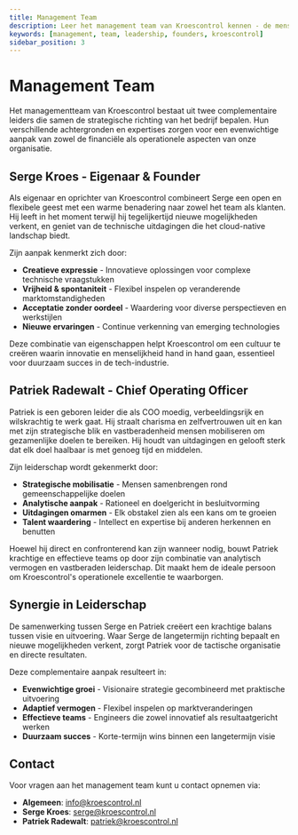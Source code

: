 ```yaml
---
title: Management Team
description: Leer het management team van Kroescontrol kennen - de mensen achter onze visie en strategie
keywords: [management, team, leadership, founders, kroescontrol]
sidebar_position: 3
---
```


# Management Team

Het managementteam van Kroescontrol bestaat uit twee complementaire leiders die samen de strategische richting van het bedrijf bepalen. Hun verschillende achtergronden en expertises zorgen voor een evenwichtige aanpak van zowel de financiële als operationele aspecten van onze organisatie.

## Serge Kroes - Eigenaar & Founder

Als eigenaar en oprichter van Kroescontrol combineert Serge een open en flexibele geest met een warme benadering naar zowel het team als klanten. Hij leeft in het moment terwijl hij tegelijkertijd nieuwe mogelijkheden verkent, en geniet van de technische uitdagingen die het cloud-native landschap biedt.

Zijn aanpak kenmerkt zich door:

- **Creatieve expressie** - Innovatieve oplossingen voor complexe technische vraagstukken
- **Vrijheid & spontaniteit** - Flexibel inspelen op veranderende marktomstandigheden
- **Acceptatie zonder oordeel** - Waardering voor diverse perspectieven en werkstijlen
- **Nieuwe ervaringen** - Continue verkenning van emerging technologies

Deze combinatie van eigenschappen helpt Kroescontrol om een cultuur te creëren waarin innovatie en menselijkheid hand in hand gaan, essentieel voor duurzaam succes in de tech-industrie.

## Patriek Radewalt - Chief Operating Officer

Patriek is een geboren leider die als COO moedig, verbeeldingsrijk en wilskrachtig te werk gaat. Hij straalt charisma en zelfvertrouwen uit en kan met zijn strategische blik en vastberadenheid mensen mobiliseren om gezamenlijke doelen te bereiken. Hij houdt van uitdagingen en gelooft sterk dat elk doel haalbaar is met genoeg tijd en middelen.

Zijn leiderschap wordt gekenmerkt door:

- **Strategische mobilisatie** - Mensen samenbrengen rond gemeenschappelijke doelen
- **Analytische aanpak** - Rationeel en doelgericht in besluitvorming
- **Uitdagingen omarmen** - Elk obstakel zien als een kans om te groeien
- **Talent waardering** - Intellect en expertise bij anderen herkennen en benutten

Hoewel hij direct en confronterend kan zijn wanneer nodig, bouwt Patriek krachtige en effectieve teams op door zijn combinatie van analytisch vermogen en vastberaden leiderschap. Dit maakt hem de ideale persoon om Kroescontrol's operationele excellentie te waarborgen.

## Synergie in Leiderschap

De samenwerking tussen Serge en Patriek creëert een krachtige balans tussen visie en uitvoering. Waar Serge de langetermijn richting bepaalt en nieuwe mogelijkheden verkent, zorgt Patriek voor de tactische organisatie en directe resultaten.

Deze complementaire aanpak resulteert in:

- **Evenwichtige groei** - Visionaire strategie gecombineerd met praktische uitvoering
- **Adaptief vermogen** - Flexibel inspelen op marktveranderingen
- **Effectieve teams** - Engineers die zowel innovatief als resultaatgericht werken
- **Duurzaam succes** - Korte-termijn wins binnen een langetermijn visie

## Contact

Voor vragen aan het management team kunt u contact opnemen via:

- **Algemeen**: info@kroescontrol.nl
- **Serge Kroes**: serge@kroescontrol.nl
- **Patriek Radewalt**: patriek@kroescontrol.nl
